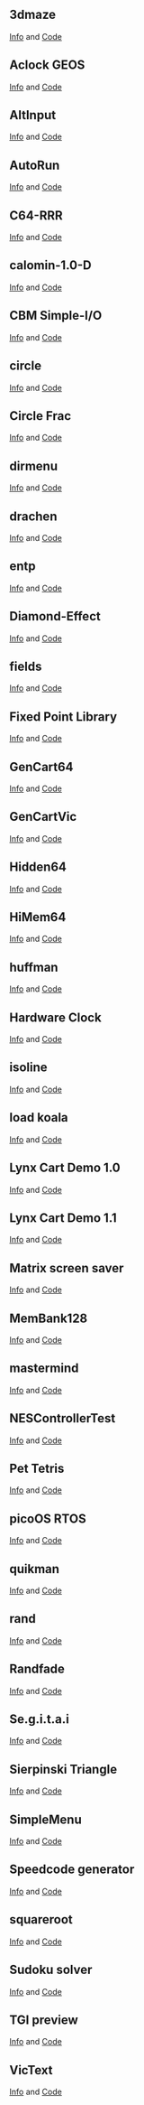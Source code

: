== 3dmaze ==
[http://cc65.github.io/cc65/contrib/3dmaze-0.2.txt Info] and 
[http://cc65.github.io/cc65/contrib/3dmaze-0.2.zip Code]

== Aclock GEOS ==
[http://cc65.github.io/cc65/contrib/aclock-geos.txt Info] and 
[http://cc65.github.io/cc65/contrib/aclock-geos.zip Code]

== AltInput ==
[http://cc65.github.io/cc65/contrib/altinput_cc65_1.00.txt Info] and 
[http://cc65.github.io/cc65/contrib/altinput_cc65_1.00.c Code]

== AutoRun ==
[http://cc65.github.io/cc65/contrib/autorun-1.5.0.txt Info] and 
[http://cc65.github.io/cc65/contrib/autorun-1.5.0.zip Code]

== C64-RRR ==
[http://cc65.github.io/cc65/contrib/c64-rrr-1.0.txt Info] and 
[http://cc65.github.io/cc65/contrib/c64-rrr-1.0.zip Code]

== calomin-1.0-D ==
[http://cc65.github.io/cc65/contrib/calomin-1.0-D.txt Info] and 
[http://cc65.github.io/cc65/contrib/calomin-1.0-D.zip Code]

== CBM Simple-I/O ==
[http://cc65.github.io/cc65/contrib/cbmsimpio.txt Info] and 
[http://cc65.github.io/cc65/contrib/cbmsimpio.zip Code]

== circle ==
[http://cc65.github.io/cc65/contrib/circle-1.0.txt Info] and 
[http://cc65.github.io/cc65/contrib/circle-1.0.zip Code]

== Circle Frac ==
[http://cc65.github.io/cc65/contrib/circlefracv1-1.txt Info] and 
[http://cc65.github.io/cc65/contrib/circlefracv1-1.zip Code]

== dirmenu ==
[http://cc65.github.io/cc65/contrib/dirmenu-1.00.txt Info] and 
[http://cc65.github.io/cc65/contrib/dirmenu-1.00.zip Code]

== drachen ==
[http://cc65.github.io/cc65/contrib/drachenv1.1.txt Info] and 
[http://cc65.github.io/cc65/contrib/drachenv1.1.zip Code]

== entp ==
[http://cc65.github.io/cc65/contrib/entp-0.7.txt Info] and 
[http://cc65.github.io/cc65/contrib/entp-0.7.zip Code]

== Diamond-Effect ==
[http://cc65.github.io/cc65/contrib/even_odd-1.0.txt Info] and 
[http://cc65.github.io/cc65/contrib/even_odd-1.0.zip Code]

== fields ==
[http://cc65.github.io/cc65/contrib/fields-1.2.3.txt Info] and 
[http://cc65.github.io/cc65/contrib/fields-1.2.3.zip Code]

== Fixed Point Library ==
[http://cc65.github.io/cc65/contrib/fixedpoint.txt Info] and 
[http://cc65.github.io/cc65/contrib/fixedpoint.zip Code]

== GenCart64 ==
[http://cc65.github.io/cc65/contrib/gencart64-0.1.0-beta.txt Info] and 
[http://cc65.github.io/cc65/contrib/gencart64-0.1.0-beta.zip Code]

== GenCartVic ==
[http://cc65.github.io/cc65/contrib/gencartvic-1.0.0.txt Info] and 
[http://cc65.github.io/cc65/contrib/gencartvic-1.0.0.zip Code]

== Hidden64 ==
[http://cc65.github.io/cc65/contrib/hidden64-0.21a-beta.txt Info] and 
[http://cc65.github.io/cc65/contrib/hidden64-0.21a-beta.zip Code]

== HiMem64 ==
[http://cc65.github.io/cc65/contrib/himem64-0.1.0beta.txt Info] and 
[http://cc65.github.io/cc65/contrib/himem64-0.1.0beta.zip Code]

== huffman ==
[http://cc65.github.io/cc65/contrib/huffman-1.0.txt Info] and 
[http://cc65.github.io/cc65/contrib/huffman-1.0.zip Code]

== Hardware Clock ==
[http://cc65.github.io/cc65/contrib/hwclock-1.0.txt Info] and 
[http://cc65.github.io/cc65/contrib/hwclock-1.0.tgz Code]

== isoline ==
[http://cc65.github.io/cc65/contrib/isolinev0.6.txt Info] and 
[http://cc65.github.io/cc65/contrib/isolinev0.6.zip Code]

== load koala ==
[http://cc65.github.io/cc65/contrib/loadkoala-1.0.txt Info] and 
[http://cc65.github.io/cc65/contrib/loadkoala-1.0.zip Code]

== Lynx Cart Demo 1.0 ==
[http://cc65.github.io/cc65/contrib/lynx-cart-demo-1.0.txt Info] and 
[http://cc65.github.io/cc65/contrib/lynx-cart-demo-1.0.zip Code]

== Lynx Cart Demo 1.1 ==
[http://cc65.github.io/cc65/contrib/lynx-cart-demo-1.1.txt Info] and 
[http://cc65.github.io/cc65/contrib/lynx-cart-demo-1.1.zip Code]

== Matrix screen saver ==
[http://cc65.github.io/cc65/contrib/matrixcevi-2.0.txt Info] and 
[http://cc65.github.io/cc65/contrib/matrixcevi-2.0.zip Code]

== MemBank128 ==
[http://cc65.github.io/cc65/contrib/membank128-0.10-beta.txt Info] and 
[http://cc65.github.io/cc65/contrib/membank128-0.10-beta.zip Code]

== mastermind ==
[http://cc65.github.io/cc65/contrib/mmind-1.0.0.txt Info] and 
[http://cc65.github.io/cc65/contrib/mmind-1.0.0.zip Code]

== NESControllerTest ==
[http://cc65.github.io/cc65/contrib/nescontrollertest-1.0.txt Info] and 
[http://cc65.github.io/cc65/contrib/nescontrollertest-1.0.zip Code]

== Pet Tetris ==
[http://cc65.github.io/cc65/contrib/pet_tetris-v1.3c.txt Info] and 
[http://cc65.github.io/cc65/contrib/pet_tetris-v1.3c.tgz Code]

== picoOS RTOS ==
[http://cc65.github.io/cc65/contrib/picoos-demo-0.8.0.txt Info] and 
[http://cc65.github.io/cc65/contrib/picoos-demo-0.8.0.zip Code]

== quikman ==
[http://cc65.github.io/cc65/contrib/quikman2k8-2008.11.1.txt Info] and 
[http://cc65.github.io/cc65/contrib/quikman2k8-2008.11.1.zip Code]

== rand ==
[http://cc65.github.io/cc65/contrib/rand.txt Info] and 
[http://cc65.github.io/cc65/contrib/rand.s Code]

== Randfade ==
[http://cc65.github.io/cc65/contrib/randfade-1.0.txt Info] and 
[http://cc65.github.io/cc65/contrib/randfade-1.0.zip Code]

== Se.g.i.t.a.i ==
[http://cc65.github.io/cc65/contrib/se.g.i.t.a.i.-1.0.txt Info] and 
[http://cc65.github.io/cc65/contrib/se.g.i.t.a.i.-1.0.zip Code]

== Sierpinski Triangle ==
[http://cc65.github.io/cc65/contrib/sierpinski-1.1.txt Info] and 
[http://cc65.github.io/cc65/contrib/sierpinski-1.1.zip Code]

== SimpleMenu ==
[http://cc65.github.io/cc65/contrib/simplemenu11.txt Info] and 
[http://cc65.github.io/cc65/contrib/simplemenu11.zip Code]

== Speedcode generator ==
[http://cc65.github.io/cc65/contrib/speedcode-1.0.txt Info] and 
[http://cc65.github.io/cc65/contrib/speedcode-1.0.zip Code]

== squareroot ==
[http://cc65.github.io/cc65/contrib/sqrtv1.0.txt Info] and 
[http://cc65.github.io/cc65/contrib/sqrtv1.0.zip Code]

== Sudoku solver ==
[http://cc65.github.io/cc65/contrib/sudoku65.txt Info] and 
[http://cc65.github.io/cc65/contrib/sudoku65.zip Code]

== TGI preview ==
[http://cc65.github.io/cc65/contrib/tgi-preview-0.0.1.txt Info] and 
[http://cc65.github.io/cc65/contrib/tgi-preview-0.0.1.zip Code]

== VicText ==
[http://cc65.github.io/cc65/contrib/textvic-1.0.0.txt Info] and 
[http://cc65.github.io/cc65/contrib/textvic-1.0.0.zip Code]
